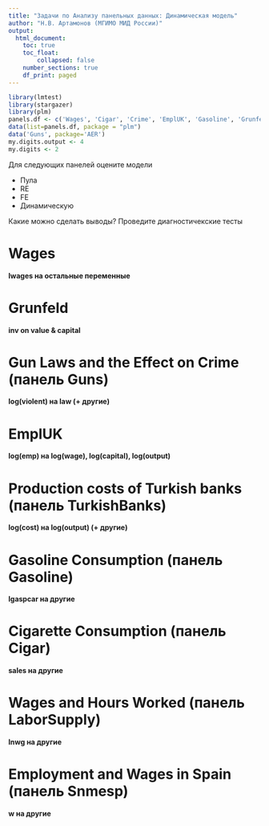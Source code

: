 ```yaml
---
title: "Задачи по Анализу панельных данных: Динамическая модель"
author: "Н.В. Артамонов (МГИМО МИД России)"
output:
  html_document:
    toc: true
    toc_float: 
        collapsed: false
    number_sections: true
    df_print: paged
---
```


```r
library(lmtest)
library(stargazer)
library(plm)
panels.df <- c('Wages', 'Cigar', 'Crime', 'EmplUK', 'Gasoline', 'Grunfeld', 'Hedonic', 'LaborSupply', 'Males', 'Parity', 'Produc', 'RiceFarms') 
data(list=panels.df, package = "plm")
data('Guns', package='AER')
my.digits.output <- 4
my.digits <- 2
```

Для следующих панелей оцените модели

- Пула
- RE
- FE
- Динамическую

Какие можно сделать выводы? Проведите диагностичекские тесты

# Wages

**lwages на остальные переменные**

# Grunfeld

**inv on value & capital**

# Gun Laws and the Effect on Crime (панель Guns)

**log(violent) на law (+ другие)**

# EmplUK

**log(emp) на log(wage), log(capital), log(output) **

# Production costs of Turkish banks (панель TurkishBanks)

**log(cost) на log(output) (+ другие) **

# Gasoline Consumption (панель Gasoline)

**lgaspcar на другие**

# Cigarette Consumption (панель Cigar)

**sales на другие**

# Wages and Hours Worked (панель LaborSupply)

**lnwg на другие**

# Employment and Wages in Spain (панель Snmesp)

**w на другие**
